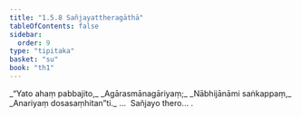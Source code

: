 ```yaml
---
title: "1.5.8 Sañjayattheragāthā"
tableOfContents: false
sidebar:
  order: 9
type: "tipitaka"
basket: "su"
book: "th1"
---
```



<DynamicBreadcrumb />

<Division number="48" book="th1">

<Paragraph number="109" type="verses" book="th1">
_“Yato ahaṃ pabbajito,_  
_Agārasmānagāriyaṃ;_  
_Nābhijānāmi saṅkappaṃ,_  
_Anariyaṃ dosasaṃhitan”ti._  


</Paragraph>
</Division>

<Paragraph number="110" type="center" book="th1">
…  Sañjayo thero… .
</Paragraph>